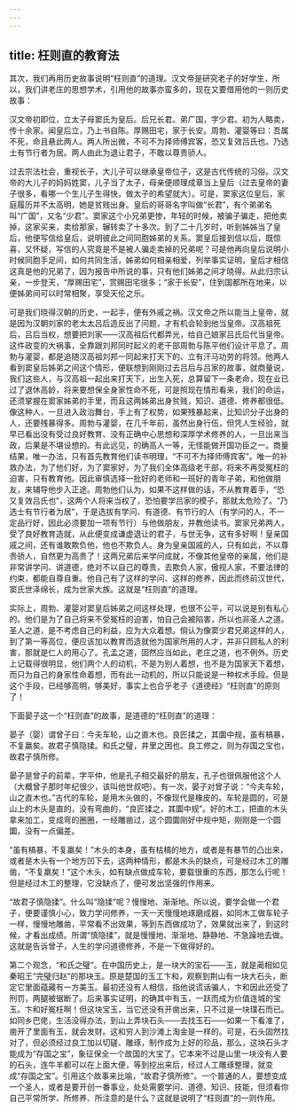 ```yaml
---
---
---
```

title: 枉则直的教育法
---




其次，我们再用历史故事说明“枉则直”的道理。汉文帝是研究老子的好学生，所以，我们讲老庄的思想学术，引用他的故事亦蛮多的，现在又要借用他的一则历史故事：


汉文帝初即位，立太子母窦氏为皇后。后兄长君。弟广国，字少君。初为人略卖，传十余家。闻皇后立，乃上书自陈。厚赐田宅，家于长安。周勃、灌婴等曰：吾属不死，命且悬此两人。两人所出微，不可不为择师傅宾客，恐又复效吕氏也。乃选士有节行者为居。两人由此为退让君子，不敢以尊贵骄人。


过去宗法社会，重视长子，大儿子可以继承皇帝位子，这是古代传统的习俗。汉文帝的大儿子的妈妈姓窦，儿子当了太子，母亲便顺理成章当上皇后（过去皇帝的妻子很多，看哪一个生儿子生得快，做太子的希望就大）。可是，窦家这位皇后，家庭履历并不太高明，她是贫贱出身。皇后的哥哥名字叫做“长君”，有个弟弟名叫“广国”，又名“少君”。窦家这个小兄弟更惨，年轻的时候，被骗子骗走，把他卖掉，这家买来，卖给那家，辗转卖了十多次。到了二十几岁时，听到姊姊当了皇后，他便写信给皇后，说明彼此之间同胞姊弟的关系。窦皇后接到信以后，既惊喜，又怀疑，写信的人究竟是不是被人骗走卖掉的兄弟呢？可是他再向皇后说明小时候同胞手足间，如何共同生活，姊弟如何相亲相爱，列举事实证明，皇后才相信这真是他的兄弟了，因为报告中所说的事，只有他们姊弟之间才晓得。从此归宗认亲，一步登天，“厚赐田宅”，赏赐田宅很多；“家于长安”，住到国都所在地来，以便姊弟间可以时常相聚，享受天伦之乐。

可是我们晓得汉朝的历史，一起手，便有外戚之祸。汉文帝之所以能当上皇帝，就是因为汉朝刘家的老太太吕后造反出了问题，才有机会轮到他当皇帝。汉高祖死后，吕后当权，想要把刘家——汉高祖后代都弄光，给自己娘家吕氏后代当皇帝。这件政变的大祸事，全靠跟刘邦同时起义的老干部周勃与陈平他们设计平息了。周勃与灌婴，都是追随汉高祖刘邦一同起来打天下的、立有汗马功劳的将领。他两人看到窦皇后姊弟之间这个情形，便联想到刚刚过去吕后与吕家的故事，就商量说，我们这些人，与汉高祖一起出来打天下，出生入死，总算留下一条老命，现在业已过了退休高龄，将来要想保全身家性命不死，可是照现在情形看来，我们的命运，还须掌握在窦家姊弟的手里，而且这两姊弟出身贫贱，知识、道德、修养都很低。像这种人，一旦进入政治舞台，手上有了权势，如果残暴起来，比知识分子出身的人，还要残暴得多。周勃与灌婴，在几千年前，虽然出身行伍，但凭人生经验，就早已看出没有受过良好教育、没有正确中心思想和深厚学术修养的人，一旦出来当政，后果是不堪设想的。有此远见，的确高人一等，无怪能做开国功臣之一。商量结果，唯一办法，只有首先教育他们读书明理，“不可不为择师傅宾客”。唯一的补救办法，为了他们好，为了窦家好，为了我们全体高级老干部，将来不再受冤枉的迫害，只有教育他。因此审慎选择一批好的老师和一班好的青年子弟，和他做朋友，来辅导他步入正途。周勃他们认为，如果不这样做的话，不从教育着手，“恐又复效吕氏也”，这两个人将来当权了，恐怕要学吕家的模子，那就太危险了。“乃选士有节行者为居”，于是选拔有学问、有道德、有节行的人（有学问的人，不一定品行好，因此必须要加一项有节行）与他做朋友，并教他读书。窦家兄弟两人，受了良好教育造就，从此便变成谦虚退让的君子，与世无争，这有多好啊！皇亲国戚之间，还有谁敢欺负他，他也不欺负人。身为皇亲国戚的人，只有如此，不以尊贵骄人，自然更为高贵了！这两兄弟后来学问成就，不像其他皇帝的亲属，他们是非常讲学问、讲道德，绝对不以自己的尊贵，去欺负人家，傲视人家，不要法律的约束，都能自尊自重。他自己有了这样的学问、这样的修养，因此而终前汉世代，窦氏世泽绵长，成为世家大族。这就是“枉则直”的道理。

实际上，周勃、灌婴对窦皇后姊弟之间这样处理，也很不公平，可以说是别有私心的。他们是为了自己将来不受冤枉的迫害，怕自己会被陷害，所以也非圣人之道。圣人之道，是不考虑自己的利益，应为大众着想。倘认为像窦少君兄弟这样的人，到了第一等高位，便应该加以教育而造就他为国家所用的人才，并非只顾私人的利害，那就是仁人的用心了。孔孟之道，固然应当如此，老庄之道，也不例外。历史上记载得很明显，他们两个人的动机，不是为别人着想，也不是为国家天下着想，而只为自己的身家性命着想，而有此一动机的，所以只能说是一种权术手段。但是这个手段，已经够高明，够美好，事实上也合乎老子《道德经》“枉则直”的原则了！

下面晏子这一个“枉则直”的故事，是道德的“枉则直”的道理：


晏子（婴）谓曾子曰：今夫车轮，山之直木也。良匠揉之，其圜中规，虽有槁暴，不复羸矣。故君子慎隐揉。和氏之璧，井里之困也。良工修之，则为存国之宝也，故君子慎所修。


晏子是曾子的前辈，字平仲，他是孔子相交最好的朋友，孔子也很佩服他这个人（大概曾子那时年纪很少，该叫他世叔吧）。有一次，晏子对曾子说：“今夫车轮，山之直木也。”古代的车轮，是用木头做的，不像现代是橡皮的。车轮是圆的，可是山上的木头是直的，没有弯曲的，“良匠揉之，其圜中规”。好的木工，把直的木头拿来加工，变成弯的圈圈，一经雕凿过，这个圆圜刚好中规中矩，刚刚是一个圆圜，没有一点偏差。

“虽有槁暴，不复羸矣！”木头的本身，虽有枯槁的地方，或者是有暴节的凸出来，或者是木头有一个地方凹下去，这两种情形，都是木头的缺点，可是经过木工的雕凿，“不复羸矣！”这个木头，如有缺点做成车轮，要载很重的东西，那怎么行呢！但是经过木工的整理，它没缺点了，便可发出坚强的作用来。

“故君子慎隐揉”。什么叫“隐揉”呢？慢慢地、渐渐地。所以说，要学会做一个君子，便要谨慎小心，致力学问修养，一天一天慢慢地琢磨成器，如同木工做车轮子一样，慢慢地雕凿，平常看不出效果，等到东西做成功了，效果就出来了，到这时候，才看出成绩。所谓“慎隐揉”，就是慢慢地、渐渐地、静静地、不急躁地去做。这就是告诉曾子，人生的学问道德修养，不是一下做得好的。

第二个观念，“和氏之璧”。在中国历史上，是一块大的宝石——玉，就是蔺相如见秦昭王“完璧归赵”的那块玉。原是楚国的玉工卞和，观察到荆山有一块大石头，断定它里面蕴藏有一方美玉。最初还没有人相信，指他说谎话骗人，卞和因此还受了刑罚，两腿被锯断了。后来事实证明，的确其中有玉，一跃而成为价值连城的宝玉。卞和好冤枉啊！但这块宝玉，当它还没有开凿出来，只不过是一块璞石而已。如同乡巴佬，生活没得办法，到山上弄块石头——去找玉石——如果一下看准了，凿开了里面有玉，就会发财。这和穷人到沙滩上淘金是一样的。可是，石头固然找对了，但必须经过良工加以切磋、雕琢，制作成为上好的珍品，那么，这块石头才能成为“存国之宝”，象征保全一个故国的大宝了。它本来不过是山里一块没有人要的石头，连牛羊都可以在上面大便，等到挖出来后，经过人工雕琢整理，就变成“存国之宝”。引用这个故事来比喻，“故君子慎所修”。一个普通的人，要想变成一个圣人，或者是要开创一番事业，处处需要学问、道德、知识、技能，但须看你自己平常所学、所修养、所注意的是什么？这就是说明了“枉则直”的一则作用。